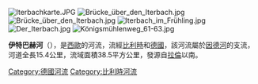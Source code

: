 {{Refimprove|time=2020-07-16T03:44:00+00:00}}
{{Coord|50.72611|N|6.1873|E|display=title}}

[[Image:Iterbachkarte.JPG|right]]
[[Image:Brücke_über_den_Iterbach.jpg|right]]
[[Image:Brücke_über_den_Iterbach.jpg|right]]
[[Image:Iterbach_im_Frühling.jpg|right]]
[[Image:Der_Iterbach.jpg|right]]
[[Image:Königsmühlenweg_61-63.jpg|right]]

'''伊特巴赫河'''（{{lang-de|Iterbach}}），是[[西歐|西歐]]的河流，流經[[比利時|比利時]]和[[德國|德國]]，該河流屬於[[因德河|因德河]]的支流，河道全長15.4公里，流域面積38.5平方公里，發源自[[拉倫|拉倫]]以南。

{{Germany-geo-stub}}
{{Belgium-geo-stub}}
[[Category:德國河流|Category:德國河流]]
[[Category:比利時河流|Category:比利時河流]]